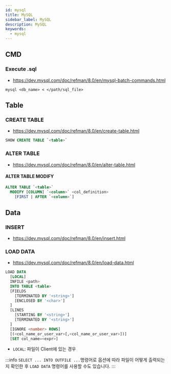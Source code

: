 ```yaml
---
id: mysql
title: MySQL
sidebar_label: MySQL
description: MySQL
keywords:
  - mysql
---
```


## CMD

### Execute .sql

- https://dev.mysql.com/doc/refman/8.0/en/mysql-batch-commands.html

```shell
mysql <db_name> < </path/sql_file>
```

## Table

### CREATE TABLE

- https://dev.mysql.com/doc/refman/8.0/en/create-table.html

```sql
SHOW CREATE TABLE `<table>`
```

### ALTER TABLE

- https://dev.mysql.com/doc/refman/8.0/en/alter-table.html

#### ALTER TABLE MODIFY

```sql
ALTER TABLE `<table>`
  MODIFY [COLUMN] `<column>` <col_definition>
    [FIRST | AFTER `<column>`]
```

## Data

### INSERT

- https://dev.mysql.com/doc/refman/8.0/en/insert.html

### LOAD DATA

- https://dev.mysql.com/doc/refman/8.0/en/load-data.html

```sql
LOAD DATA
  [LOCAL]
  INFILE <path>
  INTO TABLE <table>
  [FIELDS
    [TERMINATED BY '<string>']
    [ENCLOSED BY '<char>']
  ]
  [LINES
    [STARTING BY '<string>']
    [TERMINATED BY '<string>']
  ]
  [IGNORE <number> ROWS]
  [(<col_name_or_user_var>[,<col_name_or_user_var>])]
  [SET col_name=<expr>]
```

- `LOCAL`: 파일이 Client에 있는 경우

:::info
`SELECT ... INTO OUTFILE ...`명령어로 옵션에 따라 파일이 어떻게 출력되는지 확인한 후 `LOAD DATA` 명령어를 사용할 수도 있습니다.
:::
